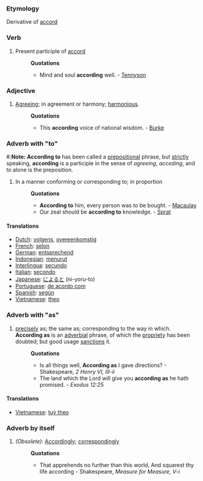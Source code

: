 ===Etymology===
Derivative of [[accord]]
===Verb===
#Present participle of [[accord]]
#:'''Quotations'''
#:*Mind and soul '''according''' well. - [[Tennyson]]
===Adjective===
#[[Agreeing]]; in agreement or harmony; [[harmonious]].
#:'''Quotations'''
#:*This '''according''' voice of national wisdom. - [[Burke]]
===Adverb with "to"===
#:'''Note:''' '''According to''' has been called a [[prepositional]] phrase, but [[strictly]] speaking, '''according''' is a participle in the sense of ''agreeing'', ''acceding'', and ''to'' alone is the preposition.
#In a manner conforming or corresponding to; in proportion 
#:'''Quotations'''
#:*'''According to''' him, every person was to be bought. - [[Macaulay]]
#:*Our zeal should be '''according to''' knowledge. - [[Sprat]]
====Translations====
* [[Dutch]]: [[volgens]], [[overeenkomstig]]
* [[French]]: [[selon]]
* [[German]]: [[entsprechend]]
* [[Indonesian]]: [[turut|menurut]]
* [[Interlingua]]: [[secundo]]
* [[Italian]]: [[secondo]]
* [[Japanese]]: [[によると]] (ni-yoru-to)
* [[Portuguese]]: [[de acordo com]]
* [[Spanish]]: [[según]]
* [[Vietnamese]]: [[theo]]
===Adverb with "as"===
#[[precisely]] as; the same as; corresponding to the way in which. '''According as''' is an [[adverbial]] phrase, of which the [[propriety]] has been doubted; but good usage [[sanctions]] it.  
#:'''Quotations'''
#:*Is all things well, '''According as''' I gave directions? - Shakespeare, ''2 Henry VI, III-ii''
#:*The land which the Lord will give you '''according as''' he hath promised. - ''Exodus 12:25''
====Translations====
*[[Vietnamese]]: [[tuỳ theo]]

===Adverb by itself===
#''(Obsolete):'' [[Accordingly]]; [[correspondingly]]
#:'''Quotations'''
#:*That apprehends no further than this world, And squarest thy life according - Shakespeare, ''Measure for Measure, V-i''